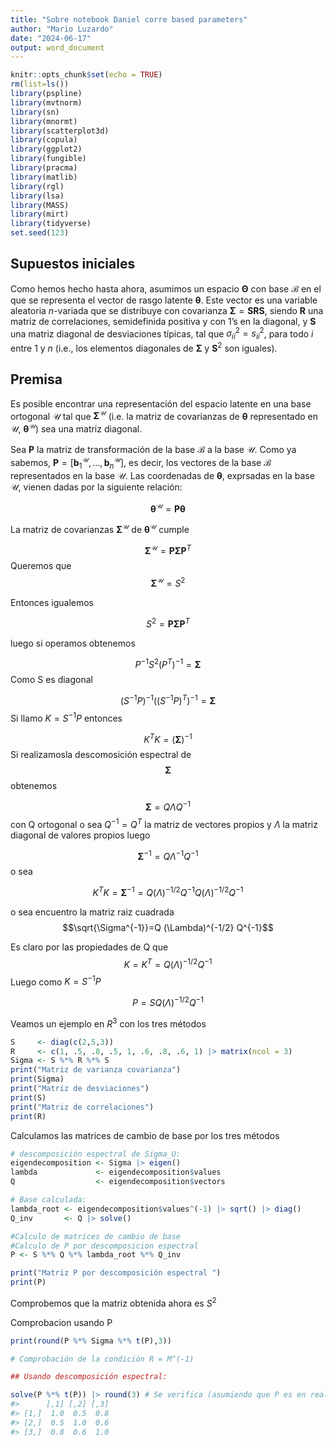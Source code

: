 ```yaml
---
title: "Sobre notebook Daniel corre based parameters"
author: "Mario Luzardo"
date: "2024-06-17"
output: word_document
---
```


```r
knitr::opts_chunk$set(echo = TRUE)
rm(list=ls()) 
library(pspline)
library(mvtnorm)
library(sn)
library(mnormt)
library(scatterplot3d)
library(copula)
library(ggplot2)
library(fungible)
library(pracma)
library(matlib)
library(rgl)
library(lsa)
library(MASS)
library(mirt)
library(tidyverse)
set.seed(123)
```



## Supuestos iniciales

Como hemos hecho hasta ahora, asumimos un espacio $\mathbf{\Theta}$  con base
$\mathcal{B}$ en el que se representa el vector de rasgo latente
$\mathbf{\theta}$. Este vector es una variable aleatoria $n$-variada que se
distribuye con covarianza $\mathbf{\Sigma} = \mathbf{S} \mathbf{R} \mathbf{S}$,
siendo $\mathbf{R}$ una matriz de correlaciones, semidefinida positiva y con 1's
en la diagonal, y $\mathbf{S}$ una matriz diagonal de desviaciones típicas, tal
que $\sigma^2_{ii} = s^2_{ii}$, para todo $i$ entre 1 y $n$ (i.e., los elementos
diagonales de $\mathbf{\Sigma}$ y $\mathbf{S}^2$ son iguales).

## Premisa

Es posible encontrar una representación del espacio latente en una base
ortogonal $\mathcal{U}$ tal que $\mathbf{\Sigma}^\mathcal{U}$ (i.e. la matriz de
covarianzas de $\mathbf{\theta}$ representado en $\mathcal{U}$,
$\mathbf{\theta}^\mathcal{U}$) sea una matriz diagonal.


Sea $\mathbf{P}$ la matriz de transformación de la base $\mathcal{B}$ a la base
$\mathcal{U}$. Como ya sabemos,
$\mathbf{P} = [\mathbf{b}_1^\mathcal{U}, ..., \mathbf{b}_n^\mathcal{U}]$, es
decir, los vectores de la base $\mathcal{B}$ representados en la base
$\mathcal{U}$. Las coordenadas de $\mathbf{\theta}$, exprsadas en la base
$\mathcal{U}$, vienen dadas por la siguiente relación:

$$
\mathbf{\theta}^\mathcal{U} = \mathbf{P} \mathbf{\theta}
$$

La matriz de covarianzas $\mathbf{\Sigma}^\mathcal{U}$ de
$\mathbf{\theta}^\mathcal{U}$ cumple

$$
\mathbf{\Sigma}^\mathcal{U} = \mathbf{P} \mathbf{\Sigma} \mathbf{P}^T 
$$
Queremos que 
$$
\mathbf{\Sigma}^\mathcal{U} = S^2 
$$

Entonces igualemos 

$$
S^2 = \mathbf{P} \mathbf{\Sigma} \mathbf{P}^T 
$$

luego si operamos obtenemos

 $$ 
 P^{-1} S^2(P^T)^{-1}=\mathbf{\Sigma}
 $$
 Como S es diagonal
 
$$ 
 (S^{-1}P)^{-1} ((S^{-1}P)^T)^{-1}=\mathbf{\Sigma}
$$
Si llamo $K=S^{-1}P$ entonces

$$ 
 K^T K=(\mathbf{\Sigma})^{-1}
$$
Si realizamosla descomosición espectral de $$\mathbf{\Sigma}$$ obtenemos

$$\mathbf{\Sigma}=Q \Lambda Q^{-1}$$ con Q ortogonal o sea $Q^{-1}=Q^T$ la matriz de vectores propios y $\Lambda$ la matriz diagonal de valores propios
luego

$$\mathbf{\Sigma}^{-1}=Q \Lambda^{-1} Q^{-1}$$
o sea

$$K^T K=\mathbf{\Sigma}^{-1}=Q (\Lambda)^{-1/2} Q^{-1} Q  (\Lambda)^{-1/2} Q^{-1}$$

o sea encuentro la matriz raiz cuadrada $$\sqrt{\Sigma^{-1}}=Q (\Lambda)^{-1/2} Q^{-1}$$

Es claro por las propiedades de Q que  
$$K=K^T=Q (\Lambda)^{-1/2} Q^{-1}$$
Luego como $K=S^{-1}P$

$$P=S Q (\Lambda)^{-1/2} Q^{-1}$$

Veamos un ejemplo en $R^3$ con los tres métodos

```r
S     <- diag(c(2,5,3))
R     <- c(1, .5, .8, .5, 1, .6, .8, .6, 1) |> matrix(ncol = 3)
Sigma <- S %*% R %*% S
print("Matriz de varianza covarianza")
print(Sigma)
print("Matriz de desviaciones")
print(S)
print("Matriz de correlaciones")
print(R)
```


Calculamos las matrices de cambio de base por los tres métodos


```r
# descomposición espectral de Sigma_U:
eigendecomposition <- Sigma |> eigen()
lambda             <- eigendecomposition$values
Q                  <- eigendecomposition$vectors

# Base calculada:
lambda_root <- eigendecomposition$values^(-1) |> sqrt() |> diag()
Q_inv       <- Q |> solve()

#Calculo de matrices de cambio de base
#Calculo de P por descomposicion espectral
P <- S %*% Q %*% lambda_root %*% Q_inv

print("Matriz P por descomposición espectral ")
print(P)
```

Comprobemos que la matriz obtenida ahora es $S^2$

Comprobacion usando P

```r
print(round(P %*% Sigma %*% t(P),3)) 
```

```r
# Comprobación de la condición R = M^(-1)

## Usando descomposición espectral:

solve(P %*% t(P)) |> round(3) # Se verifica (asumiendo que P es en realidad P^T)
#>      [,1] [,2] [,3]
#> [1,]  1.0  0.5  0.8
#> [2,]  0.5  1.0  0.6
#> [3,]  0.8  0.6  1.0
```
